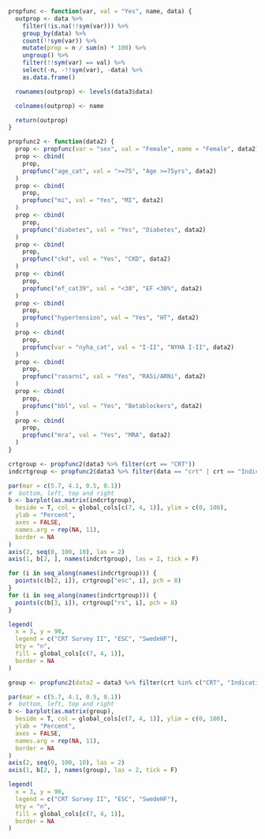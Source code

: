 ```r

propfunc <- function(var, val = "Yes", name, data) {
  outprop <- data %>%
    filter(!is.na(!!sym(var))) %>%
    group_by(data) %>%
    count(!!sym(var)) %>%
    mutate(prop = n / sum(n) * 100) %>%
    ungroup() %>%
    filter(!!sym(var) == val) %>%
    select(-n, -!!sym(var), -data) %>%
    as.data.frame()

  rownames(outprop) <- levels(data3$data)

  colnames(outprop) <- name

  return(outprop)
}

propfunc2 <- function(data2) {
  prop <- propfunc(var = "sex", val = "Female", name = "Female", data2)
  prop <- cbind(
    prop,
    propfunc("age_cat", val = ">=75", "Age >=75yrs", data2)
  )
  prop <- cbind(
    prop,
    propfunc("mi", val = "Yes", "MI", data2)
  )
  prop <- cbind(
    prop,
    propfunc("diabetes", val = "Yes", "Diabetes", data2)
  )
  prop <- cbind(
    prop,
    propfunc("ckd", val = "Yes", "CKD", data2)
  )
  prop <- cbind(
    prop,
    propfunc("ef_cat39", val = "<30", "EF <30%", data2)
  )
  prop <- cbind(
    prop,
    propfunc("hypertension", val = "Yes", "HT", data2)
  )
  prop <- cbind(
    prop,
    propfunc(var = "nyha_cat", val = "I-II", "NYHA I-II", data2)
  )
  prop <- cbind(
    prop,
    propfunc("rasarni", val = "Yes", "RASi/ARNi", data2)
  )
  prop <- cbind(
    prop,
    propfunc("bbl", val = "Yes", "Betablockers", data2)
  )
  prop <- cbind(
    prop,
    propfunc("mra", val = "Yes", "MRA", data2)
  )
}
```

```r

crtgroup <- propfunc2(data3 %>% filter(crt == "CRT"))
indcrtgroup <- propfunc2(data3 %>% filter(data == "crt" | crt == "Indication"))

par(mar = c(5.7, 4.1, 0.5, 0.1))
#  bottom, left, top and right
b <- barplot(as.matrix(indcrtgroup),
  beside = T, col = global_cols[c(7, 4, 1)], ylim = c(0, 100),
  ylab = "Percent",
  axes = FALSE,
  names.arg = rep(NA, 11),
  border = NA
)
axis(2, seq(0, 100, 10), las = 2)
axis(1, b[2, ], names(indcrtgroup), las = 2, tick = F)

for (i in seq_along(names(indcrtgroup))) {
  points(c(b[2, i]), crtgroup["esc", i], pch = 8)
}
for (i in seq_along(names(indcrtgroup))) {
  points(c(b[3, i]), crtgroup["rs", i], pch = 8)
}

legend(
  x = 3, y = 90,
  legend = c("CRT Survey II", "ESC", "SwedeHF"),
  bty = "n",
  fill = global_cols[c(7, 4, 1)],
  border = NA
)
```

```r

group <- propfunc2(data2 = data3 %>% filter(crt %in% c("CRT", "Indication")))

par(mar = c(5.7, 4.1, 0.5, 0.1))
#  bottom, left, top and right
b <- barplot(as.matrix(group),
  beside = T, col = global_cols[c(7, 4, 1)], ylim = c(0, 100),
  ylab = "Percent",
  axes = FALSE,
  names.arg = rep(NA, 11),
  border = NA
)
axis(2, seq(0, 100, 10), las = 2)
axis(1, b[2, ], names(group), las = 2, tick = F)

legend(
  x = 3, y = 90,
  legend = c("CRT Survey II", "ESC", "SwedeHF"),
  bty = "n",
  fill = global_cols[c(7, 4, 1)],
  border = NA
)
```
